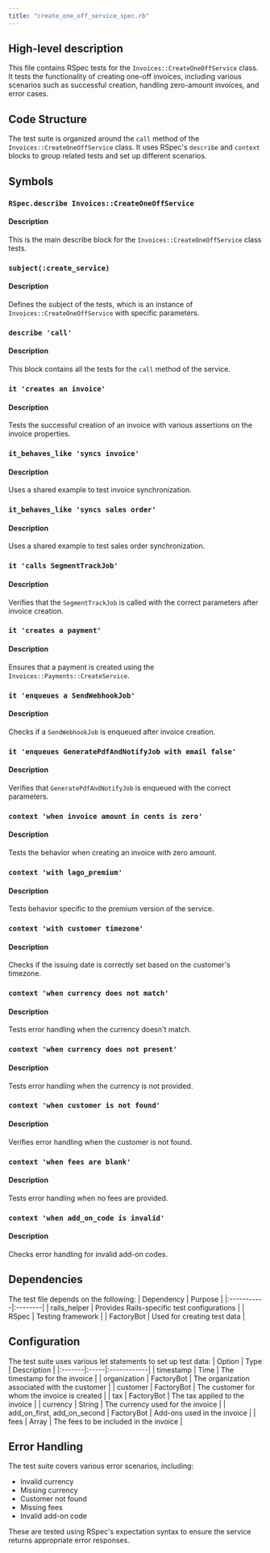 ```yaml
---
title: "create_one_off_service_spec.rb"
---
```


## High-level description
This file contains RSpec tests for the `Invoices::CreateOneOffService` class. It tests the functionality of creating one-off invoices, including various scenarios such as successful creation, handling zero-amount invoices, and error cases.

## Code Structure
The test suite is organized around the `call` method of the `Invoices::CreateOneOffService` class. It uses RSpec's `describe` and `context` blocks to group related tests and set up different scenarios.

## Symbols

### `RSpec.describe Invoices::CreateOneOffService`
#### Description
This is the main describe block for the `Invoices::CreateOneOffService` class tests.

### `subject(:create_service)`
#### Description
Defines the subject of the tests, which is an instance of `Invoices::CreateOneOffService` with specific parameters.

### `describe 'call'`
#### Description
This block contains all the tests for the `call` method of the service.

### `it 'creates an invoice'`
#### Description
Tests the successful creation of an invoice with various assertions on the invoice properties.

### `it_behaves_like 'syncs invoice'`
#### Description
Uses a shared example to test invoice synchronization.

### `it_behaves_like 'syncs sales order'`
#### Description
Uses a shared example to test sales order synchronization.

### `it 'calls SegmentTrackJob'`
#### Description
Verifies that the `SegmentTrackJob` is called with the correct parameters after invoice creation.

### `it 'creates a payment'`
#### Description
Ensures that a payment is created using the `Invoices::Payments::CreateService`.

### `it 'enqueues a SendWebhookJob'`
#### Description
Checks if a `SendWebhookJob` is enqueued after invoice creation.

### `it 'enqueues GeneratePdfAndNotifyJob with email false'`
#### Description
Verifies that `GeneratePdfAndNotifyJob` is enqueued with the correct parameters.

### `context 'when invoice amount in cents is zero'`
#### Description
Tests the behavior when creating an invoice with zero amount.

### `context 'with lago_premium'`
#### Description
Tests behavior specific to the premium version of the service.

### `context 'with customer timezone'`
#### Description
Checks if the issuing date is correctly set based on the customer's timezone.

### `context 'when currency does not match'`
#### Description
Tests error handling when the currency doesn't match.

### `context 'when currency does not present'`
#### Description
Tests error handling when the currency is not provided.

### `context 'when customer is not found'`
#### Description
Verifies error handling when the customer is not found.

### `context 'when fees are blank'`
#### Description
Tests error handling when no fees are provided.

### `context 'when add_on_code is invalid'`
#### Description
Checks error handling for invalid add-on codes.

## Dependencies
The test file depends on the following:
| Dependency | Purpose |
|:-----------|:--------|
| rails_helper | Provides Rails-specific test configurations |
| RSpec | Testing framework |
| FactoryBot | Used for creating test data |

## Configuration
The test suite uses various let statements to set up test data:
| Option | Type | Description |
|:-------|:-----|:------------|
| timestamp | Time | The timestamp for the invoice |
| organization | FactoryBot | The organization associated with the customer |
| customer | FactoryBot | The customer for whom the invoice is created |
| tax | FactoryBot | The tax applied to the invoice |
| currency | String | The currency used for the invoice |
| add_on_first, add_on_second | FactoryBot | Add-ons used in the invoice |
| fees | Array | The fees to be included in the invoice |

## Error Handling
The test suite covers various error scenarios, including:
- Invalid currency
- Missing currency
- Customer not found
- Missing fees
- Invalid add-on code

These are tested using RSpec's expectation syntax to ensure the service returns appropriate error responses.